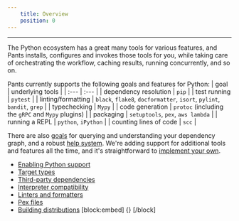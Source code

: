 ```yaml
---
    title: Overview
    position: 0
---
```




---

The Python ecosystem has a great many tools for various features, and Pants installs, configures and invokes those tools for you, while taking care of orchestrating the workflow, caching results, running concurrently, and so on.

Pants currently supports the following goals and features for Python:
| goal | underlying tools |
| :--- | :--- |
| dependency resolution | `pip` |
| test running | `pytest` |
| linting/formatting | `black`, `flake8`, `docformatter`, `isort`, `pylint`, `bandit`, `grep` |
| typechecking | `Mypy` |
| code generation | `protoc` (including the `gRPC` and `Mypy` plugins) |
| packaging | `setuptools`, `pex`, `aws lambda` |
| running a REPL | `python`, `iPython` |
| counting lines of code | `scc` |

There are also [goals](../../using-pants/project-introspection.mdx) for querying and understanding your dependency graph, and a robust [help system](../../using-pants/command-line-help.mdx).  We're adding support for additional tools and features all the time, and it's straightforward to [implement your own](../../writing-plugins/overview.mdx). 

- [Enabling Python support](./enabling-python-support.mdx) 
- [Target types](./target-types.mdx) 
- [Third-party dependencies](./third-party-dependencies.mdx) 
- [Interpreter compatibility](./interpreter-compatibility.mdx) 
- [Linters and formatters](./linters-and-formatters.mdx) 
- [Pex files](./pex-files.mdx) 
- [Building distributions](./building-distributions.mdx)
[block:embed]
{}
[/block]